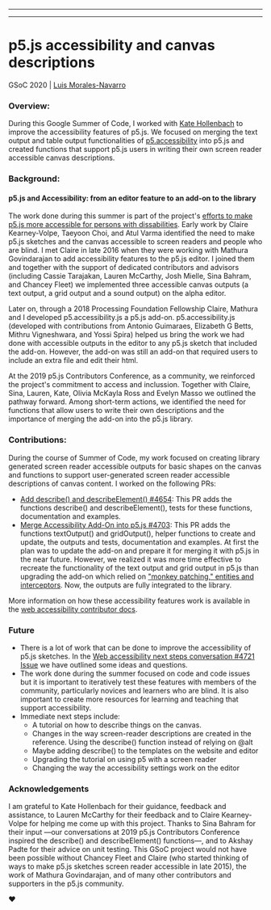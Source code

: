 
---

---
# p5.js accessibility and canvas descriptions
GSoC 2020 | [Luis Morales-Navarro](https://luismn.com/)

### Overview:
During this Google Summer of Code, I worked with [Kate Hollenbach](https://github.com/kjhollen)
to improve the accessibility features of p5.js. We focused on merging the
text output and table output functionalities of [p5.accessibility](https://github.com/processing/p5.accessibility)
into p5.js and created functions that support p5.js users in writing their own screen reader accessible canvas descriptions.

### Background:
#### p5.js and Accessibility: from an editor feature to an add-on to the library
The work done during this summer is part of the project's [efforts to make p5.js more accessible for persons with dissabilities](https://contributors-zine.p5js.org/#reflection-claire-kearney-volpe).
Early work by Claire Kearney-Volpe, Taeyoon Choi, and Atul Varma identified the need to make p5.js sketches
and the canvas accessible to screen readers and people who are blind. I met Claire in late 2016 when
they were working with Mathura Govindarajan to add accessibility features to the p5.js editor. I joined them
and together with the support of dedicated contributors and advisors (including Cassie Tarajakan, Lauren McCarthy,
Josh Mielle, Sina Bahram, and Chancey Fleet) we implemented three accessible canvas outputs (a text output, a grid
output and a sound output) on the alpha editor.

Later on, through a 2018 Processing Foundation Fellowship Claire, Mathura and I developed p5.accessibility.js a p5.js add-on. 
p5.accessibility.js (developed with contributions from Antonio Guimaraes, Elizabeth G Betts, Mithru Vigneshwara, and Yossi Spira)
helped us bring the work we had done with accessible outputs in the editor to any p5.js sketch that included the add-on.
However, the add-on was still an add-on that required users to include an extra file and edit their html.

At the 2019 p5.js Contributors Conference, as a community, we reinforced the project's commitment to access and inclussion.
Together with Claire, Sina, Lauren, Kate, Olivia McKayla Ross and Evelyn Masso we outlined the pathway forward.
Among short-term actions, we identified the need for functions that allow users to write their own descriptions
and the importance of merging the add-on into the p5.js library.

### Contributions:
During the course of Summer of Code, my work focused on creating library generated screen reader accessible outputs
for basic shapes on the canvas and functions to support user-generated screen reader accessible descriptions of canvas content.
I worked on the following PRs:
- [Add describe() and describeElement() #4654](https://github.com/processing/p5.js/pull/4654): This PR adds the functions describe() and describeElement(), tests for these functions, documentation and examples.
- [Merge Accessibility Add-On into p5.js #4703](https://github.com/processing/p5.js/pull/4703): This PR adds the functions textOutput() and gridOutput(), helper functions to create and update, the outputs and tests, documentation and examples. At first the plan was to update the add-on and prepare it for merging it with p5.js in the near future. However, we realized it was more time effective to recreate the functionality of the text output and grid output in p5.js than upgrading the add-on which relied on ["monkey patching," entities and interceptors](https://medium.com/processing-foundation/making-p5-js-accessible-e2ce366e05a0). Now, the outputs are fully integrated to the library.

More information on how these accessibility features work is available in the [web accessibility contributor docs](https://github.com/processing/p5.js/blob/main/contributor_docs/web_accessibility/).

### Future
- There is a lot of work that can be done to improve the accessibility of p5.js sketches. In the [Web accessibility next steps conversation #4721 Issue](https://github.com/processing/p5.js/issues/4721) we have outlined some ideas and questions.
- The work done during the summer focused on code and code issues but it is important to iteratively test these features with members of the community, particularly novices and learners who are blind. It is also important to create more resources for learning and teaching that support accessibility.
- Immediate next steps include:
  - A tutorial on how to describe things on the canvas.
  - Changes in the way screen-reader descriptions are created in the reference. Using the describe() function instead of relying on @alt
  - Maybe adding describe() to the templates on the website and editor
  - Upgrading the tutorial on using p5 with a screen reader
  - Changing the way the accessibility settings work on the editor

### Acknowledgements
I am grateful to Kate Hollenbach for their guidance, feedback and assistance, to Lauren McCarthy for their feedback and to Claire Kearney-Volpe for helping me come up with this project. Thanks to Sina Bahram for their input —our conversations at 2019 p5.js Contributors Conference inspired the describe() and describeElement() functions—, and to Akshay Padte for their advice on unit testing. This GSoC project would not have been possible without Chancey Fleet and Claire (who started thinking of ways to make p5.js sketches screen reader accessible in late 2015), the work of Mathura Govindarajan, and of many other contributors and supporters in the p5.js community.

:heart: 


  